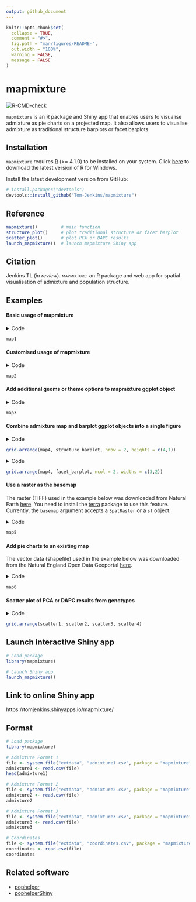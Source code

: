 ```yaml
---
output: github_document
---
```


<!-- README.md is generated from README.Rmd. Please edit that file -->

```r
knitr::opts_chunk$set(
  collapse = TRUE,
  comment = "#>",
  fig.path = "man/figures/README-",
  out.width = "100%",
  warning = FALSE,
  message = FALSE
)
```

# mapmixture

<!-- badges: start -->
[![R-CMD-check](https://github.com/Tom-Jenkins/mapmixture/actions/workflows/R-CMD-check.yaml/badge.svg)](https://github.com/Tom-Jenkins/mapmixture/actions/workflows/R-CMD-check.yaml)
<!-- [![Codecov test coverage](https://codecov.io/gh/Tom-Jenkins/mapmixture/branch/main/graph/badge.svg)](https://app.codecov.io/gh/Tom-Jenkins/mapmixture?branch=main) -->
<!-- badges: end -->

`mapmixture` is an R package and Shiny app that enables users to visualise admixture as pie charts on a projected map. It also allows users to visualise admixture as traditional structure barplots or facet barplots.

## Installation

`mapmixture` requires [R](https://www.r-project.org/) (>= 4.1.0) to be installed on your system. Click [here](https://cran.r-project.org/bin/windows/base/) to download the latest version of R for Windows.

Install the latest development version from GitHub:

``` r
# install.packages("devtools")
devtools::install_github("Tom-Jenkins/mapmixture")
```

## Reference
```r
mapmixture()         # main function
structure_plot()     # plot traditional structure or facet barplot
scatter_plot()       # plot PCA or DAPC results
launch_mapmixture()  # launch mapmixture Shiny app
```

## Citation
Jenkins TL (*in review*). [mapmixture]{.smallcaps}: an R package and web app for spatial visualisation of admixture and population structure.

## Examples

#### Basic usage of mapmixture

<details markdown="1">
<summary>Code</summary>
```r
# Load package
library(mapmixture)

# Read in admixture file format 1
file <- system.file("extdata", "admixture1.csv", package = "mapmixture")
admixture1 <- read.csv(file)

# Read in coordinates file
file <- system.file("extdata", "coordinates.csv", package = "mapmixture")
coordinates <- read.csv(file)

# Run mapmixture
map1 <- mapmixture(admixture1, coordinates, crs = 3035)
# map1
```
</details>
```r
map1
```


#### Customised usage of mapmixture

<details markdown="1">
<summary>Code</summary>
```r
# Load package
library(mapmixture)

# Read in admixture file format 3
file <- system.file("extdata", "admixture3.csv", package = "mapmixture")
admixture3 <- read.csv(file)

# Read in coordinates file
file <- system.file("extdata", "coordinates.csv", package = "mapmixture")
coordinates <- read.csv(file)

# Run mapmixture
map2 <- mapmixture(
  admixture_df = admixture3,
  coords_df = coordinates,
  cluster_cols = c("green","blue"),
  cluster_names = c("Group A","Group B"),
  crs = 3035,
  boundary = c(xmin=-15, xmax=16, ymin=40, ymax=62),
  pie_size = 1,
  pie_border = 0.3,
  pie_opacity = 1,
  land_colour = "#d9d9d9",
  sea_colour = "#deebf7",
  expand = TRUE,
  arrow = TRUE,
  arrow_size = 1.5,
  arrow_position = "bl",
  scalebar = TRUE,
  scalebar_size = 1.5,
  scalebar_position = "tl",
  plot_title = "Admixture Map",
  plot_title_size = 12,
  axis_title_size = 10,
  axis_text_size = 8
)
# map2
```
</details>
```r
map2
```


#### Add additional geoms or theme options to mapmixture ggplot object

<details markdown="1">
<summary>Code</summary>
```r
# Load packages
library(mapmixture)
library(ggplot2)

# Read in admixture file format 1
file <- system.file("extdata", "admixture1.csv", package = "mapmixture")
admixture1 <- read.csv(file)

# Read in coordinates file
file <- system.file("extdata", "coordinates.csv", package = "mapmixture")
coordinates <- read.csv(file)

# Run mapmixture
map3 <- mapmixture(
  admixture_df = admixture1,
  coords_df = coordinates,
  cluster_cols = c("#f1a340","#998ec3"),
  cluster_names = c("Ancestry 1","Ancestry 2"),
  crs = 4326,
  boundary = c(xmin=-15, xmax=16, ymin=40, ymax=62),
  pie_size = 2,
)+
  # Add additional label to the map
  annotate("label",
    x = -10,
    y = 46.5,
    label = "Atlantic Ocean",
    size = 3,
  )+
  # Add additional text to the map
  annotate("text",
    x = 2.5,
    y = 57,
    label = "North Sea",
    size = 3,
  )+
  # Adjust ggplot theme options
  theme(
    axis.title = element_text(size = 10),
    axis.text = element_text(size = 8),
  )+
  # Adjust the size of the legend keys
  guides(fill = guide_legend(override.aes = list(size = 5, alpha = 1)))
# map3
```
</details>
```r
map3
```


#### Combine admixture map and barplot ggplot objects into a single figure

<details markdown="1">
<summary>Code</summary>
```r
# Load packages
library(mapmixture)
library(ggplot2)
library(gridExtra)

# Read in admixture file format 1
file <- system.file("extdata", "admixture1.csv", package = "mapmixture")
admixture1 <- read.csv(file)

# Read in coordinates file
file <- system.file("extdata", "coordinates.csv", package = "mapmixture")
coordinates <- read.csv(file)

# Run mapmixture
map4 <- mapmixture(
  admixture_df = admixture1,
  coords_df = coordinates,
  cluster_cols = c("#f1a340","#998ec3"),
  cluster_names = c("Ancestry 1","Ancestry 2"),
  crs = 4326,
  boundary = c(xmin=-20, xmax=20, ymin=40, ymax=62),
  pie_size = 2.5,
)+
  # Adjust theme options
  theme(
    legend.position = "top",
    plot.margin = margin(l = 10, r = 10),
  )+
  # Adjust the size of the legend keys
  guides(fill = guide_legend(override.aes = list(size = 5, alpha = 1)))

# Traditional structure barplot
structure_barplot <- structure_plot(
  admixture_df = admixture1,
  type = "structure",
  cluster_cols = c("#f1a340","#998ec3"),
  site_dividers = TRUE,
  divider_width = 0.4,
  site_order = c(
    "Vigo","Ile de Re","Isles of Scilly","Mullet Peninsula",
    "Shetland","Cromer","Helgoland","Flodevigen","Lysekil","Bergen"
  ),
  labels = "site",
  flip_axis = FALSE,
  site_ticks_size = -0.05,
  site_labels_y = -0.35,
  site_labels_size = 2.2
)+
  # Adjust theme options
  theme(
    axis.title.y = element_text(size = 8, hjust = 1),
    axis.text.y = element_text(size = 5),
  )

# Arrange plots
# grid.arrange(map4, structure_barplot, nrow = 2, heights = c(4,1))
```
</details>
```r
grid.arrange(map4, structure_barplot, nrow = 2, heights = c(4,1))
```

<details markdown="1">
<summary>Code</summary>
```r
# Load packages
library(mapmixture)
library(ggplot2)
library(gridExtra)

# Read in admixture file format 1
file <- system.file("extdata", "admixture1.csv", package = "mapmixture")
admixture1 <- read.csv(file)

# Read in coordinates file
file <- system.file("extdata", "coordinates.csv", package = "mapmixture")
coordinates <- read.csv(file)

# Run mapmixture
map4 <- mapmixture(
  admixture_df = admixture1,
  coords_df = coordinates,
  cluster_cols = c("#f1a340","#998ec3"),
  cluster_names = c("Ancestry 1","Ancestry 2"),
  crs = 4326,
  boundary = c(xmin=-20, xmax=20, ymin=40, ymax=62),
  pie_size = 2.5,
)+
  # Adjust theme options
  theme(
    legend.position = "top",
    plot.margin = margin(l = 10, r = 10),
  )+
  # Adjust the size of the legend keys
  guides(fill = guide_legend(override.aes = list(size = 5, alpha = 1)))

# Facet structure barplot
facet_barplot <- structure_plot(admixture1,
  type = "facet",
  cluster_cols = c("#f1a340","#998ec3"),
  facet_col = 2,
  ylabel = "Admixture proportions",
)+
  theme(
    axis.title.y = element_text(size = 10),
    axis.text.y = element_text(size = 5),
    strip.text = element_text(size = 6, vjust = 1, margin = margin(t=1.5, r=0, b=1.5, l=0)),
  )

# Arrange plots
# grid.arrange(map4, facet_barplot, ncol = 2, widths = c(3,2))
```
</details>
```r
grid.arrange(map4, facet_barplot, ncol = 2, widths = c(3,2))
```


#### Use a raster as the basemap 

The raster (TIFF) used in the example below was downloaded from Natural Earth [here](https://www.naturalearthdata.com/downloads/50m-raster-data/50m-natural-earth-1/). You need to install the [terra](https://github.com/rspatial/terra) package to use this feature. Currently, the `basemap` argument accepts a `SpatRaster` or a `sf` object.

<details markdown="1">
<summary>Code</summary>
```r
# Load packages
library(mapmixture)
library(terra)

# Create SpatRaster object
earth <- terra::rast("../NE1_50M_SR_W/NE1_50M_SR_W.tif")

# Read in admixture file format 1
file <- system.file("extdata", "admixture1.csv", package = "mapmixture")
admixture1 <- read.csv(file)

# Read in coordinates file
file <- system.file("extdata", "coordinates.csv", package = "mapmixture")
coordinates <- read.csv(file)

# Run mapmixture
map5 <- mapmixture(admixture1, coordinates, crs = 3035, basemap = earth)
# map5
```
</details>
```r
map5
```


#### Add pie charts to an existing map

The vector data (shapefile) used in the example below was downloaded from the Natural England Open Data Geoportal [here](https://naturalengland-defra.opendata.arcgis.com/datasets/Defra::marine-conservation-zones-england/explore?location=53.749917%2C-5.534585%2C6.27).

<details markdown="1">
<summary>Code</summary>
```r
# Load packages
library(mapmixture)
library(ggplot2)
library(dplyr)
library(sf)

# Read in admixture file format 1
file <- system.file("extdata", "admixture1.csv", package = "mapmixture")
admixture1 <- read.csv(file)

# Read in coordinates file
file <- system.file("extdata", "coordinates.csv", package = "mapmixture")
coordinates <- read.csv(file)

# Parameters
crs <- 3035
boundary <- c(xmin=-11, xmax=13, ymin=50, ymax=60) |> transform_bbox(bbox = _, crs)

# Read in world coastlines and transform to CRS
file <- system.file("extdata", "world.gpkg", package = "mapmixture")
world <- st_read(file, quiet = TRUE) |> st_transform(x = _, crs = crs)

# Read in Marine Conservation Zones shapefile
# Extract polygons for Western Channel, Offshore Brighton and Swallow Sand
# Transform to CRS
mczs <- st_read("../Marine_Conservation_Zones_England/Marine_Conservation_Zones___Natural_England_and_JNCC.shp", quiet = TRUE) |>
  dplyr::filter(.data = _, MCZ_NAME %in% c("Western Channel", "Offshore Brighton", "Swallow Sand")) |>
  st_transform(x = _, crs = crs)

# Run mapmixture helper functions to prepare admixture and coordinates data
admixture_df <- standardise_data(admixture1, type = "admixture") |> transform_admix_data(data = _)
coords_df <- standardise_data(coordinates, type = "coordinates")
admix_coords <- merge_coords_data(coords_df, admixture_df) |> transform_df_coords(df = _, crs = crs)

# Plot map and add pie charts
map6 <- ggplot()+
  geom_sf(data = world, colour = "black", fill = "#d9d9d9", size = 0.1)+
  geom_sf(data = mczs, aes(fill = "MCZs"), linewidth = 0.3)+
  scale_fill_manual(values = c("yellow"))+
  coord_sf(
    xlim = c(boundary[["xmin"]], boundary[["xmax"]]),
    ylim = c(boundary[["ymin"]], boundary[["ymax"]])
  )+
  add_pie_charts(admix_coords,
    admix_columns = 4:ncol(admix_coords),
    lat_column = "lat",
    lon_column = "lon",
    pie_colours = c("green","blue"),
    border = 0.3,
    opacity = 1,
    pie_size = 0.8
  )+
  theme(
    legend.title = element_blank(),
  )
# map6
```
</details>
```r
map6
```


#### Scatter plot of PCA or DAPC results from genotypes

<details markdown="1">
<summary>Code</summary>
```r
# Load packages
library(mapmixture)
library(ggplot2)
library(adegenet)
library(RColorBrewer)
library(gridExtra)

# Load example genotypes
data("dapcIllus")
geno = dapcIllus$a

# Change population labels
popNames(geno) = c("Pop1","Pop2","Pop3","Pop4","Pop5","Pop6")

# Region names
region_names <- rep(c("Region1", "Region2"), each = 300)

# Define colour palette
cols = brewer.pal(nPop(geno), "RdYlBu")

# Perform PCA
pca1 = dudi.pca(geno, scannf = FALSE, nf = 3)

# Percent of genetic variance explained by each axis
percent = round(pca1$eig/sum(pca1$eig)*100, digits = 1)

# Scatter plot with centroids and segments
scatter1 <- scatter_plot(
  dataframe = pca1$li,
  group_ids = geno$pop,
  type = "points",
  axes = c(1,2),
  percent = percent,
  colours = cols,
  point_size = 2,
  point_type = 21,
  centroid_size = 2,
  stroke = 0.1,
  plot_title = "PCA coloured by group_ids"
)+
  theme(
    legend.position = "none",
    axis.title = element_text(size = 8),
    axis.text = element_text(size = 6),
    plot.title = element_text(size = 10),
  )

# Same as scatter1 but no segments and axis 1 and 3 are shown
scatter2 <- scatter_plot(
  dataframe = pca1$li,
  group_ids = geno$pop,
  type = "points",
  axes = c(1,3),
  percent = percent,
  colours = cols,
  point_size = 2,
  point_type = 21,
  centroids = TRUE,
  centroid_size = 2,
  segments = FALSE,
  stroke = 0.1,
  plot_title = "PCA no segments and axis 1 and 3 shown"
)+
  theme(
    legend.position = "none",
    axis.title = element_text(size = 8),
    axis.text = element_text(size = 6),
    plot.title = element_text(size = 10),
  )

# Same as scatter1 but coloured by region
scatter3 <- scatter_plot(
  dataframe = pca1$li,
  group_ids = geno$pop,
  other_group = region_names,
  type = "points",
  axes = c(1,2),
  percent = percent,
  colours = cols,
  point_size = 2,
  point_type = 21,
  centroid_size = 2,
  stroke = 0.1,
  plot_title = "PCA coloured by other_group"
)+
  theme(
    legend.position = "none",
    axis.title = element_text(size = 8),
    axis.text = element_text(size = 6),
    plot.title = element_text(size = 10),
  )

# Scatter plot with labels instead of points
scatter4 <- scatter_plot(
  dataframe = pca1$li,
  group_ids = geno$pop,
  type = "labels",
  labels = rownames(pca1$li),
  colours = cols,
  size = 2,
  label.size = 0.10,
  label.padding = unit(0.10, "lines"),
  plot_title = "PCA using labels instead of points"
)+
  theme(
    legend.position = "none",
    axis.title = element_text(size = 8),
    axis.text = element_text(size = 6),
    plot.title = element_text(size = 10),
  )

# Arrange plots
# grid.arrange(scatter1, scatter2, scatter3, scatter4)
```
</details>
```r
grid.arrange(scatter1, scatter2, scatter3, scatter4)
```


## Launch interactive Shiny app

```r
# Load package
library(mapmixture)

# Launch Shiny app
launch_mapmixture()
```

## Link to online Shiny app
https://tomjenkins.shinyapps.io/mapmixture/

## Format

```r
# Load package
library(mapmixture)

# Admixture Format 1
file <- system.file("extdata", "admixture1.csv", package = "mapmixture")
admixture1 <- read.csv(file)
head(admixture1)

# Admixture Format 2
file <- system.file("extdata", "admixture2.csv", package = "mapmixture")
admixture2 <- read.csv(file)
admixture2

# Admixture Format 3
file <- system.file("extdata", "admixture3.csv", package = "mapmixture")
admixture3 <- read.csv(file)
admixture3

# Coordinates
file <- system.file("extdata", "coordinates.csv", package = "mapmixture")
coordinates <- read.csv(file)
coordinates
```

## Related software

- [pophelper](https://github.com/royfrancis/pophelper)
- [pophelperShiny](https://github.com/royfrancis/pophelperShiny)
